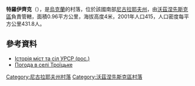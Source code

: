 {{coord|47|28|59|N|31|39|56|E|scale:100000|display=title}}

'''特羅伊齊克'''（{{lang-uk|Троїцьке}}），是[[烏克蘭|烏克蘭]]的村落，位於該國南部[[尼古拉耶夫州|尼古拉耶夫州]]，由[[沃茲涅先斯克區|沃茲涅先斯克區]]負責管轄，面積0.96平方公里，海拔高度4米，2001年人口415，人口密度每平方公里431.8人。

==參考資料==
* [https://web.archive.org/web/20120217061645/http://www.igsu.org.ua/Nikolaevskaja.obl/Voznesenskij.rajon/SCerbani.html Історія міст та сіл УРСР (рос.)]
* [http://weather.in.ua/ua/nikolaevskaja/26453 Погода в селі Троїцьке] {{Wayback|url=http://weather.in.ua/ua/nikolaevskaja/26453 |date=20200815082045 }}

[[Category:尼古拉耶夫州村落|Category:尼古拉耶夫州村落]]
[[Category:沃茲涅先斯克區村落|Category:沃茲涅先斯克區村落]]


{{Mykolaiv-geo-stub}}